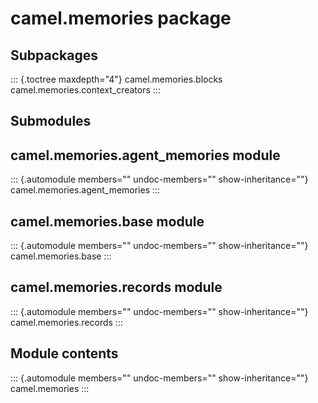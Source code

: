 # camel.memories package

## Subpackages

::: {.toctree maxdepth="4"}
camel.memories.blocks camel.memories.context_creators
:::

## Submodules

## camel.memories.agent_memories module

::: {.automodule members="" undoc-members="" show-inheritance=""}
camel.memories.agent_memories
:::

## camel.memories.base module

::: {.automodule members="" undoc-members="" show-inheritance=""}
camel.memories.base
:::

## camel.memories.records module

::: {.automodule members="" undoc-members="" show-inheritance=""}
camel.memories.records
:::

## Module contents

::: {.automodule members="" undoc-members="" show-inheritance=""}
camel.memories
:::
